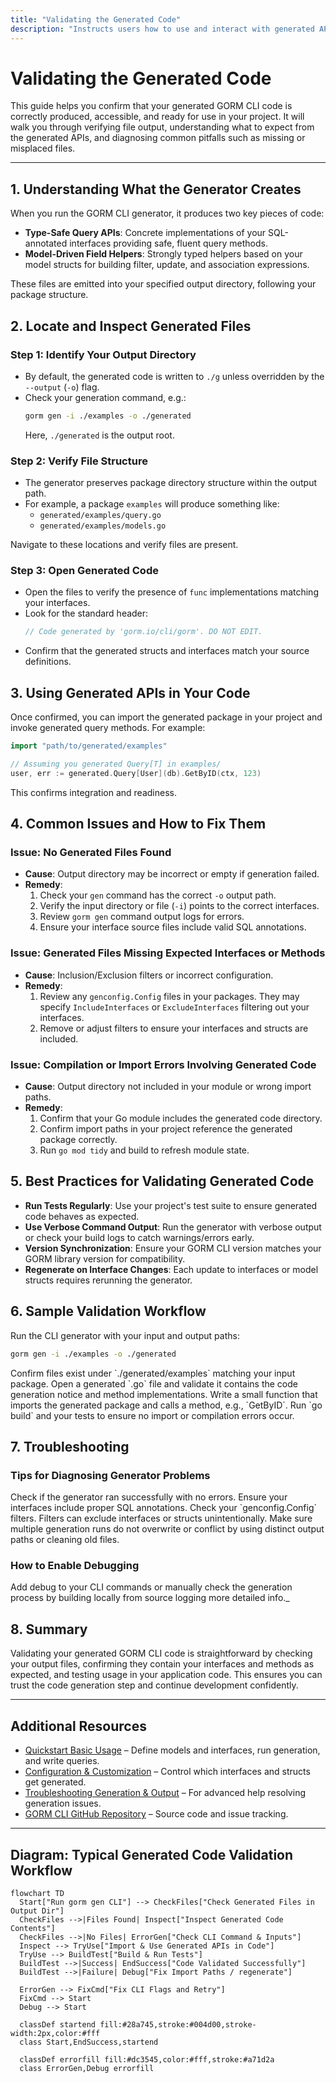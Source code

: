 ```yaml
---
title: "Validating the Generated Code"
description: "Instructs users how to use and interact with generated APIs in their own code, how to verify that code was generated as expected, and what a working flow should look like. Addresses common mistakes (output folder issues, missing files) and provides remediation tips."
---
```


# Validating the Generated Code

This guide helps you confirm that your generated GORM CLI code is correctly produced, accessible, and ready for use in your project. It will walk you through verifying file output, understanding what to expect from the generated APIs, and diagnosing common pitfalls such as missing or misplaced files.

---

## 1. Understanding What the Generator Creates

When you run the GORM CLI generator, it produces two key pieces of code:

- **Type-Safe Query APIs**: Concrete implementations of your SQL-annotated interfaces providing safe, fluent query methods.
- **Model-Driven Field Helpers**: Strongly typed helpers based on your model structs for building filter, update, and association expressions.

These files are emitted into your specified output directory, following your package structure.


## 2. Locate and Inspect Generated Files

### Step 1: Identify Your Output Directory

- By default, the generated code is written to `./g` unless overridden by the `--output` (`-o`) flag.
- Check your generation command, e.g.:  
  ```bash
  gorm gen -i ./examples -o ./generated
  ```
  Here, `./generated` is the output root.

### Step 2: Verify File Structure

- The generator preserves package directory structure within the output path.
- For example, a package `examples` will produce something like:
  - `generated/examples/query.go`  
  - `generated/examples/models.go`

Navigate to these locations and verify files are present.

### Step 3: Open Generated Code

- Open the files to verify the presence of `func` implementations matching your interfaces.
- Look for the standard header:
  ```go
  // Code generated by 'gorm.io/cli/gorm'. DO NOT EDIT.
  ```
- Confirm that the generated structs and interfaces match your source definitions.


## 3. Using Generated APIs in Your Code

Once confirmed, you can import the generated package in your project and invoke generated query methods. For example:

```go
import "path/to/generated/examples"

// Assuming you generated Query[T] in examples/
user, err := generated.Query[User](db).GetByID(ctx, 123)
```

This confirms integration and readiness.


## 4. Common Issues and How to Fix Them

### Issue: No Generated Files Found

- **Cause**: Output directory may be incorrect or empty if generation failed.
- **Remedy**:
  1. Check your `gen` command has the correct `-o` output path.
  2. Verify the input directory or file (`-i`) points to the correct interfaces.
  3. Review `gorm gen` command output logs for errors.
  4. Ensure your interface source files include valid SQL annotations.


### Issue: Generated Files Missing Expected Interfaces or Methods

- **Cause**: Inclusion/Exclusion filters or incorrect configuration.
- **Remedy**:
  1. Review any `genconfig.Config` files in your packages. They may specify `IncludeInterfaces` or `ExcludeInterfaces` filtering out your interfaces.
  2. Remove or adjust filters to ensure your interfaces and structs are included.


### Issue: Compilation or Import Errors Involving Generated Code

- **Cause**: Output directory not included in your module or wrong import paths.
- **Remedy**:
  1. Confirm that your Go module includes the generated code directory.
  2. Confirm import paths in your project reference the generated package correctly.
  3. Run `go mod tidy` and build to refresh module state.


## 5. Best Practices for Validating Generated Code

- **Run Tests Regularly**: Use your project's test suite to ensure generated code behaves as expected.
- **Use Verbose Command Output**: Run the generator with verbose output or check your build logs to catch warnings/errors early.
- **Version Synchronization**: Ensure your GORM CLI version matches your GORM library version for compatibility.
- **Regenerate on Interface Changes**: Each update to interfaces or model structs requires rerunning the generator.


## 6. Sample Validation Workflow

<Steps>
<Step title="Generate Code">
Run the CLI generator with your input and output paths:

```bash
gorm gen -i ./examples -o ./generated
```
</Step>
<Step title="Verify Output Files">
Confirm files exist under `./generated/examples` matching your input package.
</Step>
<Step title="Inspect Generated File Headers">
Open a generated `.go` file and validate it contains the code generation notice and method implementations.
</Step>
<Step title="Try Using Generated Code in Your Application">
Write a small function that imports the generated package and calls a method, e.g., `GetByID`.
</Step>
<Step title="Build and Test">
Run `go build` and your tests to ensure no import or compilation errors occur.
</Step>
</Steps>

## 7. Troubleshooting 

### Tips for Diagnosing Generator Problems

<AccordionGroup title="Common Validation Issues">
<Accordion title="Empty Output Directory">
Check if the generator ran successfully with no errors. Ensure your interfaces include proper SQL annotations.
</Accordion>
<Accordion title="Missing Methods in Generated Files">
Check your `genconfig.Config` filters. Filters can exclude interfaces or structs unintentionally.
</Accordion>
<Accordion title="Conflicting or Duplicate Output Packages">
Make sure multiple generation runs do not overwrite or conflict by using distinct output paths or cleaning old files.
</Accordion>
</AccordionGroup>

### How to Enable Debugging

Add debug to your CLI commands or manually check the generation process by building locally from source logging more detailed info._


## 8. Summary

Validating your generated GORM CLI code is straightforward by checking your output files, confirming they contain your interfaces and methods as expected, and testing usage in your application code. This ensures you can trust the code generation step and continue development confidently.


---

## Additional Resources

- [Quickstart Basic Usage](/getting-started/first-steps/quickstart-basic-usage) – Define models and interfaces, run generation, and write queries.
- [Configuration & Customization](/getting-started/first-steps/configuration-setup) – Control which interfaces and structs get generated.
- [Troubleshooting Generation & Output](/getting-started/troubleshooting/troubleshooting-generation) – For advanced help resolving generation issues.
- [GORM CLI GitHub Repository](https://github.com/go-gorm/cli) – Source code and issue tracking.


---

## Diagram: Typical Generated Code Validation Workflow

```mermaid
flowchart TD
  Start["Run gorm gen CLI"] --> CheckFiles["Check Generated Files in Output Dir"]
  CheckFiles -->|Files Found| Inspect["Inspect Generated Code Contents"]
  CheckFiles -->|No Files| ErrorGen["Check CLI Command & Inputs"]
  Inspect --> TryUse["Import & Use Generated APIs in Code"]
  TryUse --> BuildTest["Build & Run Tests"]
  BuildTest -->|Success| EndSuccess["Code Validated Successfully"]
  BuildTest -->|Failure| Debug["Fix Import Paths / regenerate"]

  ErrorGen --> FixCmd["Fix CLI Flags and Retry"]
  FixCmd --> Start
  Debug --> Start

  classDef startend fill:#28a745,stroke:#004d00,stroke-width:2px,color:#fff
  class Start,EndSuccess,startend

  classDef errorfill fill:#dc3545,color:#fff,stroke:#a71d2a
  class ErrorGen,Debug errorfill
```
